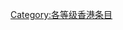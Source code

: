 {{catmore1|[[WikiProject:香港|WikiProject:香港]]}}
{{Articles by Quality|topic=香港|project=香港|format=toc}}
{{CategoryTOC}}
{{cat class | topic=香港|class=丙|sort=香港}}
{{emptycat}}

[[Category:各等级香港条目|Category:各等级香港条目]]